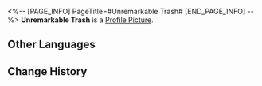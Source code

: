 <%-- [PAGE_INFO]
PageTitle=#Unremarkable Trash#
[END_PAGE_INFO] --%>
{{Item Infobox
|id          = 140381
|image       = Item Unremarkable Trash.png
|type        = Mission Item
|invCategory = Missions
|rarity      = 3
|effect      = 
|description = A trash bag filled with celestial jade tiles. Celestial jade tiles possess differing levels of rarity, and the sorting can be seen from the colors of the trash bags.
}}
{{Description|''"Enjoy responsibly, spend wisely."''}}
'''Unremarkable Trash''' is a [[Profile Picture]].

==Other Languages==
{{Other Languages
|en   = Unremarkable Trash
|zhs  = 平平无奇的垃圾
|zht  = 平平無奇的垃圾
|ja   = 何の変哲もないゴミ
|ko   = 평범하기 그지없는 쓰레기
|es   = Basura ordinaria
|fr   = Poubelle sans particularité
|ru   = Невзрачный мусор
|th   = ขยะที่ไม่สะดุดตา
|vi   = Rác Thông Thường
|de   = Unbedeutender Müll
|id   = Sampah yang Biasa Saja
|pt   = Lixo Trivial
}}

==Change History==
{{Change History|1.5}}